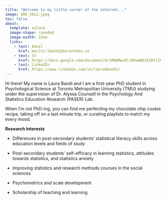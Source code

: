 ```yaml
---
title: "Welcome to my little corner of the internet..."
image: IMG_5812.jpeg
toc: false
about:
  template: solana
  image-shape: rounded
  image-width: 22em
  links:
    - text: Email
      href: mailto:lbandi@torontomu.ca
    - text: CV
      href: https://docs.google.com/document/d/1RNGMwu4li0EwmBQiEZKClI6UPplcm0rod36FYvKA_eU/edit?usp=sharing
    - text: LinkedIn
      href: https://www.linkedin.com/in/laurambandi/
---
```


Hi there! My name is Laura Bandi and I am a first-year PhD student in Psychological Science at Toronto Metropolitan University (TMU) studying under the supervision of Dr. Alyssa Counsell in the Psychology And Statistics Education Research (PASER) Lab.

When I'm not PhD-ing, you can find me perfecting my chocolate chip cookie recipe, taking off on a last minute trip, or curating playlists to match my every mood.

**Research Interests**

-   Differences in post-secondary students' statistical literacy skills across education levels and fields of study

-   Post-secondary students' self-efficacy in learning statistics, attitudes towards statistics, and statistics anxiety

-   Improving statistics and research methods courses in the social sciences

-   Psychometrics and scale development

-   Scholarship of teaching and learning
